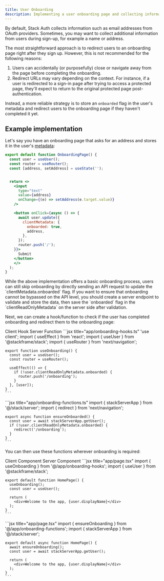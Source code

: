 ```yaml
---
title: User Onboarding
description: Implementing a user onboarding page and collecting information on sign-up
---
```


By default, Stack Auth collects information such as email addresses from OAuth providers. Sometimes, you may want to collect additional information from users during sign-up, for example a name or address.

The most straightforward approach is to redirect users to an onboarding page right after they sign up. However, this is not recommended for the following reasons:

1. Users can accidentally (or purposefully) close or navigate away from the page before completing the onboarding.
2. Redirect URLs may vary depending on the context. For instance, if a user is redirected to a sign-in page after trying to access a protected page, they'll expect to return to the original protected page post-authentication.

Instead, a more reliable strategy is to store an `onboarded` flag in the user's metadata and redirect users to the onboarding page if they haven't completed it yet.

## Example implementation

Let's say you have an onboarding page that asks for an address and stores it in the user's [metadata](../concepts/custom-user-data.mdx):

```jsx title="app/onboarding/page.tsx"
export default function OnboardingPage() {
  const user = useUser();
  const router = useRouter();
  const [address, setAddress] = useState('');


  return <>
    <input 
      type="text" 
      value={address} 
      onChange={(e) => setAddress(e.target.value)} 
    />

    <button onClick={async () => {
      await user.update({
        clientMetadata: {
          onboarded: true,
          address,
        },
      });
      router.push('/');
    }}>
      Submit
    </button>
    </>
  );
}
```

<Info>
While the above implementation offers a basic onboarding process, users can still skip onboarding by directly sending an API request to update the `clientMetadata.onboarded` flag. If you want to ensure that onboarding cannot be bypassed on the API level, you should create a server endpoint to validate and store the data, then save the `onboarded` flag in the `clientReadOnlyMetadata` on the server side after validation.
</Info>

Next, we can create a hook/function to check if the user has completed onboarding and redirect them to the onboarding page:

<Tabs defaultValue="client">
  <TabsList>
    <TabsTrigger value="client">Client Hook</TabsTrigger>
    <TabsTrigger value="server">Server Function</TabsTrigger>
  </TabsList>
  <TabsContent value="client">
    ```jsx title="app/onboarding-hooks.ts"
    'use client';
    import { useEffect } from 'react';
    import { useUser } from '@stackframe/stack';
    import { useRouter } from 'next/navigation';

    export function useOnboarding() {
      const user = useUser();
      const router = useRouter();

      useEffect(() => {
        if (!user.clientReadOnlyMetadata.onboarded) {
          router.push('/onboarding');
        }
      }, [user]);
    }
    ```
  </TabsContent>
  <TabsContent value="server">
    ```jsx title="app/onboarding-functions.ts"
    import { stackServerApp } from '@/stack/server';
    import { redirect } from 'next/navigation';

    export async function ensureOnboarded() {
      const user = await stackServerApp.getUser();
      if (!user.clientReadOnlyMetadata.onboarded) {
        redirect('/onboarding');
      }
    }
    ```
  </TabsContent>
</Tabs>

You can then use these functions wherever onboarding is required:

<Tabs defaultValue="client">
  <TabsList>
    <TabsTrigger value="client">Client Component</TabsTrigger>
    <TabsTrigger value="server">Server Component</TabsTrigger>
  </TabsList>
  <TabsContent value="client">
    ```jsx title="app/page.tsx"
    import { useOnboarding } from '@/app/onboarding-hooks';
    import { useUser } from '@stackframe/stack';

    export default function HomePage() {
      useOnboarding();
      const user = useUser();

      return (
        <div>Welcome to the app, {user.displayName}</div>
      );
    }
    ```
  </TabsContent>
  <TabsContent value="server">
    ```jsx title="app/page.tsx"
    import { ensureOnboarding } from '@/app/onboarding-functions';
    import { stackServerApp } from '@/stack/server';

    export default async function HomePage() {
      await ensureOnboarding();
      const user = await stackServerApp.getUser();

      return (
        <div>Welcome to the app, {user.displayName}</div>
      );
    }
    ```
  </TabsContent>
</Tabs>
